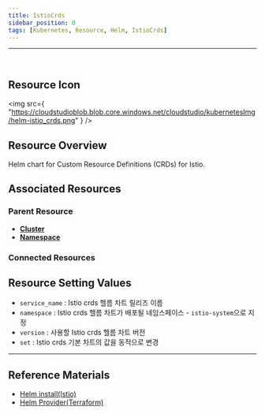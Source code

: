 ```yaml
---
title: IstioCrds
sidebar_position: 0
tags: [Kubernetes, Resource, Helm, IstioCrds]
---
```



<hr />
<br />


## Resource Icon

<img
    src={
        "https://cloudstudioblob.blob.core.windows.net/cloudstudio/kubernetesImg/helm-istio_crds.png"
    }
/>

## Resource Overview

Helm chart for Custom Resource Definitions (CRDs) for Istio.

## Associated Resources

### Parent Resource

-   [**Cluster**](https://docs.cstudio.app/docs/resource/kubernetes/Base/Cluster)
-   [**Namespace**](https://docs.cstudio.app/docs/resource/kubernetes/Core/Namespace)

### Connected Resources




## Resource Setting Values

-   `service_name` : Istio crds 헬름 차트 릴리즈 이름
-   `namespace` : Istio crds 헬름 차트가 배포될 네임스페이스 -  `istio-system`으로 지정
-   `version` : 사용할 Istio crds 헬름 차트 버전
-   `set` : Istio crds 기본 차트의 값을 동적으로 변경


---

## Reference Materials

-   [Helm install(Istio)](https://istio.io/latest/docs/setup/install/helm/)
-   [Helm Provider(Terraform)](https://registry.terraform.io/providers/hashicorp/helm/latest/docs)


